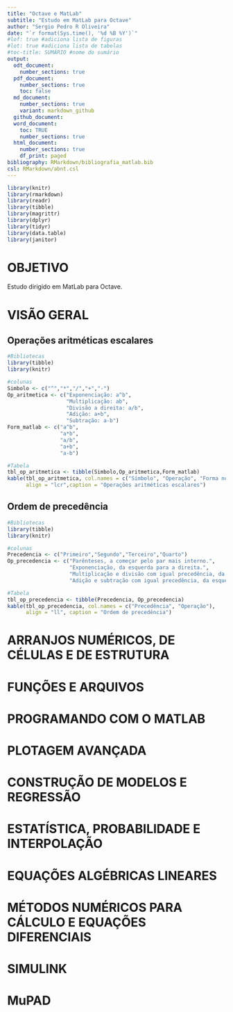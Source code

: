 ```yaml
---
title: "Octave e MatLab"
subtitle: "Estudo em MatLab para Octave"
author: "Sergio Pedro R Oliveira"
date: "`r format(Sys.time(), '%d %B %Y')`"
#lof: true #adiciona lista de figuras
#lot: true #adiciona lista de tabelas
#toc-title: SUMÁRIO #nome do sumário
output:
  odt_document: 
    number_sections: true
  pdf_document: 
    number_sections: true
    toc: false
  md_document:
    number_sections: true
    variant: markdown_github
  github_document: 
  word_document: 
    toc: TRUE
    number_sections: true
  html_document:
    number_sections: true
    df_print: paged
bibliography: RMarkdown/bibliografia_matlab.bib
csl: RMarkdown/abnt.csl
---
```


\thispagestyle{empty}

\newpage
\pagenumbering{roman}

```{=latex}
\setcounter{tocdepth}{4}
\renewcommand{\contentsname}{SUMÁRIO}
\tableofcontents
```

\newpage

```{=latex}
\setcounter{tocdepth}{4}
\renewcommand{\listfigurename}{LISTA DE FIGURAS}
\listoffigures
```

\newpage

```{=latex}
\setcounter{tocdepth}{4}
\renewcommand{\listtablename}{LISTA DE TABELAS}
\listoftables
```

```r
library(knitr)
library(rmarkdown)
library(readr)
library(tibble)
library(magrittr)
library(dplyr)
library(tidyr)
library(data.table)
library(janitor)
```

\newpage

# OBJETIVO

Estudo dirigido em MatLab para Octave.\

\pagenumbering{arabic}
\newpage

# VISÃO GERAL

## Operações aritméticas escalares

```r
#Bibliotecas
library(tibble)
library(knitr)

#colunas
Simbolo <- c("^","*","/","+","-")
Op_aritmetica <- c("Exponenciação: a^b",
                   "Multiplicação: ab",
                   "Divisão a direita: a/b",
                   "Adição: a+b",
                   "Subtração: a-b")
Form_matlab <- c("a^b",
                 "a*b",
                 "a/b",
                 "a+b",
                 "a-b")

#Tabela
tbl_op_aritmetica <- tibble(Simbolo,Op_aritmetica,Form_matlab)
kable(tbl_op_aritmetica, col.names = c("Símbolo", "Operação", "Forma no MatLab/Octave"), 
      align = "lcr",caption = "Operações aritméticas escalares")
```

## Ordem de precedência

```r
#Bibliotecas
library(tibble)
library(knitr)

#colunas
Precedencia <- c("Primeiro","Segundo","Terceiro","Quarto")
Op_precedencia <- c("Parênteses, a começar pelo par mais interno.",
                    "Exponenciação, da esquerda para a direita.",
                    "Multiplicação e divisão com igual precedência, da esquerda para a direita.",
                    "Adição e subtração com igual precedência, da esquerda para a direita.")

#Tabela
tbl_op_precedencia <- tibble(Precedencia, Op_precedencia)
kable(tbl_op_precedencia, col.names = c("Precedência", "Operação"), 
      align = "ll", caption = "Ordem de precedência")
```

\newpage

# ARRANJOS NUMÉRICOS, DE CÉLULAS E DE ESTRUTURA
# FUNÇÕES E ARQUIVOS
# PROGRAMANDO COM O MATLAB
# PLOTAGEM AVANÇADA
# CONSTRUÇÃO DE MODELOS E REGRESSÃO
# ESTATÍSTICA, PROBABILIDADE E INTERPOLAÇÃO
# EQUAÇÕES ALGÉBRICAS LINEARES
# MÉTODOS NUMÉRICOS PARA CÁLCULO E EQUAÇÕES DIFERENCIAIS
# SIMULINK
# MuPAD